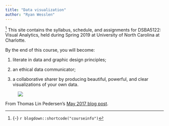 ```yaml
---
title: "Data visualization"
author: "Ryan Wesslen"
---
```


^[{-} `r blogdown::shortcode("courseinfo")`] <span class="newthought">This site contains</span> the syllabus, schedule, and assignments for DSBA5122: Visual Analytics, held during Spring 2019 at University of North Carolina at Charlotte.

By the end of this course, you will become: 

1. literate in data and graphic design principles;

2. an ethical data communicator;

3. a collaborative sharer by producing beautiful, powerful, and clear visualizations of your own data.

<figure>
[![](/images/pederson.gif)](/images/pederson.gif)
</figure>

From Thomas Lin Pedersen's [May 2017 blog post](https://www.data-imaginist.com/2017/animating-the-logo/).
